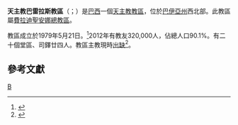 {{Refimprove|time=2019-10-09T16:21:28+00:00}}
{{Infobox Roman Catholic diocese
|name=巴雷拉斯
|jurisdiction=教區
|latin = Dioecesis Barreriensis
|border = catholic
|image =
|caption =
|location = [[巴西|巴西]]
|territory = [[巴伊亞州|巴伊亞州]]西北部
|population = 320,000
|rite = [[罗马礼|罗马礼]]
|patron = 
|province = [[天主教費拉迪聖安娜總教區|費拉迪聖安娜]]
|established = 1979年
|cathedral =  [[聖若翰洗者主教座堂_(巴雷拉斯)|聖若翰洗者座堂]] 
|co-cathedral =
|leadership = 主教
|website =
|pope = {{incumbent pope}}
|ordinary = （[[教座出缺|教座出缺]]）
|coadjutor bishop =
|auxiliary =
|emeritus =
}}
'''天主教巴雷拉斯教區'''（{{lang-la|Dioecesis Barreriensis}}；{{lang-pt|Diocese de Barreiras}}）是[[巴西|巴西]]一個[[天主教|天主教]][[教區|教區]]，位於[[巴伊亞州|巴伊亞州]]西北部。此教區屬[[天主教費拉迪聖安娜總教區|費拉迪聖安娜總教區]]。

教區成立於1979年5月21日。<ref>{{cite web |title=BARRERIENSIS* |url=https://w2.vatican.va/content/john-paul-ii/la/apost_constitutions/documents/hf_jp-ii_apc_19790521_barreriensis.html |publisher=Libreria Editrice Vaticana |accessdate=2019-10-09 |archiveurl=https://web.archive.org/web/20191009161934/https://w2.vatican.va/content/john-paul-ii/la/apost_constitutions/documents/hf_jp-ii_apc_19790521_barreriensis.html |archivedate=2019-10-09 |language=la |date=1979-05-21 |dead-url=no }}</ref>2012年有教友320,000人，佔總人口90.1%。有二十個堂區、司鐸廿四人。教區主教現時[[教座出缺|出缺]]<ref>{{cite press release |title=Resignations and Appointments, 09.10.2019 |url=https://press.vatican.va/content/salastampa/en/bollettino/pubblico/2019/10/09/191009a.html |publisher=Holy See Press Office |accessdate=2019-10-09 |archiveurl=https://web.archive.org/web/20191009141444/https://press.vatican.va/content/salastampa/en/bollettino/pubblico/2019/10/09/191009a.html |archivedate=2019-10-09 |language=en |date=2019-10-09 |dead-url=no }}</ref>。

==參考文獻==
{{reflist}}

[[Category:巴西天主教教區|B]]